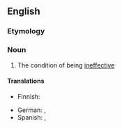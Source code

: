 ==English==

===Etymology===
{{suffix|en|ineffective|ness}}

===Noun===
{{en-noun|-|es}}

# The condition of being [[ineffective]]

====Translations====
{{trans-top|condition of being ineffective}}
* Finnish: {{t+|fi|tehottomuus}}
{{trans-mid}}
* German: {{t|de|Wirkungslosigkeit|f}}, {{t|de|Unwirksamkeit|f}}
* Spanish: {{t|es|ineficacia|f}}, {{t|es|inefectividad|f}}
{{trans-bottom}}